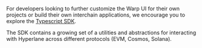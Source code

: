 For developers looking to further customize the Warp UI for their own projects or build their own interchain applications, we encourage you to explore the [Typescript SDK](https://github.com/hyperlane-xyz/hyperlane-monorepo/tree/main/typescript/sdk).

The SDK contains a growing set of a utilities and abstractions for interacting with Hyperlane across different protocols (EVM, Cosmos, Solana).
